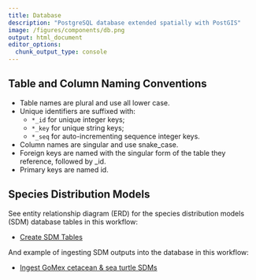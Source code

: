 ```yaml
---
title: Database
description: "PostgreSQL database extended spatially with PostGIS"
image: /figures/components/db.png
output: html_document
editor_options: 
  chunk_output_type: console
---
```


## Table and Column Naming Conventions

- Table names are plural and use all lower case.
- Unique identifiers are suffixed with:
  - `*_id` for unique integer keys;
  - `*_key` for unique string keys;
  - `*_seq` for auto-incrementing sequence integer keys.
- Column names are singular and use snake_case.
- Foreign keys are named with the singular form of the table they reference, followed by _id.
- Primary keys are named id.

## Species Distribution Models

See entity relationship diagram (ERD) for the species distribution models (SDM) database tables in this workflow:

* [Create SDM Tables](https://marinesensitivity.org/workflows/create_sdm-tables.html)

And example of ingesting SDM outputs into the database in this workflow:

* [Ingest GoMex cetacean & sea turtle SDMs](https://marinesensitivity.org/workflows/ingest_sdm-gm.html)





